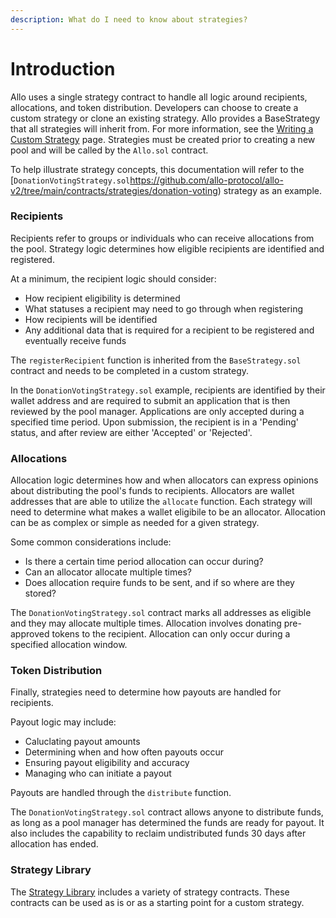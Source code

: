 ```yaml
---
description: What do I need to know about strategies?
---
```



# Introduction 

Allo uses a single strategy contract to handle all logic around recipients,
allocations, and token distribution. Developers can choose to create a custom
strategy or clone an existing strategy. Allo provides a BaseStrategy that all
strategies will inherit from. For more information, see the [Writing a Custom
Strategy](/writing-a-custom-strategy.md) page. Strategies must be created prior
to creating a new pool and will be called by the `Allo.sol` contract.

To help illustrate strategy concepts, this documentation will refer to the
[`DonationVotingStrategy.sol`https://github.com/allo-protocol/allo-v2/tree/main/contracts/strategies/donation-voting)
strategy as an example. 

### Recipients

Recipients refer to groups or individuals who can receive allocations from the
pool. Strategy logic determines how eligible recipients are identified and
registered.

At a minimum, the recipient logic should consider:

* How recipient eligibility is determined
* What statuses a recipient may need to go through when registering
* How recipients will be identified
* Any additional data that is required for a recipient to be registered and eventually receive funds

The `registerRecipient` function is inherited from the
`BaseStrategy.sol` contract and needs to be completed in a custom strategy.

In the `DonationVotingStrategy.sol` example, recipients are identified by
their wallet address and are required to submit an application that is then
reviewed by the pool manager. Applications are only accepted during a specified
time period. Upon submission, the recipient is in a 'Pending' status, and after
review are either 'Accepted' or 'Rejected'.

### Allocations

Allocation logic determines how and when allocators can express opinions about
distributing the pool's funds to recipients. Allocators are wallet addresses
that are able to utilize the `allocate` function. Each strategy will need to
determine what makes a wallet eligibile to be an allocator. Allocation can be as
complex or simple as needed for a given strategy. 

Some common considerations include:

* Is there a certain time period allocation can occur during?
* Can an allocator allocate multiple times?
* Does allocation require funds to be sent, and if so where are they stored?

The `DonationVotingStrategy.sol` contract marks all addresses as eligible
and they may allocate multiple times. Allocation involves donating pre-approved
tokens to the recipient. Allocation can only occur during a specified allocation
window.

### Token Distribution

Finally, strategies need to determine how payouts are handled for recipients. 

Payout logic may include:

* Caluclating payout amounts
* Determining when and how often payouts occur
* Ensuring payout eligibility and accuracy
* Managing who can initiate a payout

Payouts are handled through the `distribute` function.

The `DonationVotingStrategy.sol` contract allows anyone to distribute funds,
as long as a pool manager has determined the funds are ready for payout. It also
includes the capability to reclaim undistributed funds 30 days after allocation
has ended. 

### Strategy Library

The [Strategy
Library](https://github.com/allo-protocol/allo-v2/tree/main/contracts/strategies)
includes a variety of strategy contracts. These contracts can be used as is or
as a starting point for a custom strategy.

